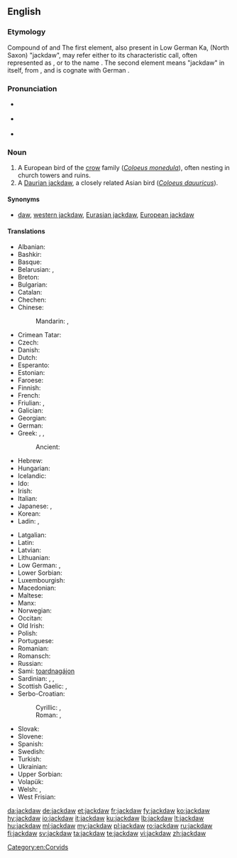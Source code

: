 ==English==
{{wikipedia}}

===Etymology===
Compound of {{m|en|jack}} and {{m|en|daw}} The first element, also present in Low German Ka{{m|nds|Kajak|jak}}, (North Saxon) {{m|nds|Jöker}} "jackdaw", may refer either to its characteristic call, often represented as {{m|en|tchak-tchak}}, or to the name {{m|en|Jack}}. The second element means "jackdaw" in itself, from {{etyl|ang|en}} {{m|ang|dawe|dāƿe}}, and is cognate with German {{m|de|Dohle}}.

===Pronunciation===
* {{a|UK}} {{IPA|/ˈdʒækˌdɔː/|lang=en}}
* {{a|GenAM}} {{IPA|/ˈdʒækˌdɔ/|lang=en}}
* {{hyphenation|jack|daw|lang=en}}

===Noun===
{{en-noun}}

# A European bird of the [[crow]] family (''[[Coloeus monedula]]''), often nesting in church towers and ruins. <!-- modified Webster 1913 definition -->
# A [[Daurian jackdaw]], a closely related Asian bird (''[[Coloeus dauuricus]]'').

====Synonyms====
* {{sense|Coloeus monedula}} [[daw]], [[western jackdaw]], [[Eurasian jackdaw]], [[European jackdaw]]

====Translations====
{{trans-top|''Coloeus monedula''}}
* Albanian: {{t|sq|galë|f}}
* Bashkir: {{t|ba|сәүкә|sc=Cyrl}}
* Basque: {{t|eu|bele txiki}}
* Belarusian: {{t|be|ка́ўка|f|sc=Cyrl}}, {{t|be|га́лка|f|sc=Cyrl}}
* Breton: {{t|br|kavan-tour}}
* Bulgarian: {{t+|bg|ча́вка|f}}
* Catalan: {{t+|ca|gralla}}
* Chechen: {{t|ce|човка}}
* Chinese:
*: Mandarin: {{t|cmn|寒鴉|sc=Hani}}, {{t+|cmn|寒鸦|tr=hányā|sc=Hani}}
* Crimean Tatar: {{t|crh|çavke}}
* Czech: {{t+|cs|kavka|f}}
* Danish: {{t+|da|allike|c}}
* Dutch: {{t+|nl|kauw|m}}
* Esperanto: {{t|eo|monedo}}
* Estonian: {{t|et|hakk}}
* Faroese: {{t|fo|rókur|m}}
* Finnish: {{t+|fi|naakka}}
* French: {{t+|fr|choucas|m}}
* Friulian: {{t|fur|cornete}}, {{t|fur|çore cenerine}}
* Galician: {{t|gl|gralla cereixeira}}
* Georgian: {{t|ka|ჭკა}}
* German: {{t+|de|Dohle|f}}
* Greek: {{t+|el|κάργια}}, {{t+|el|καρακάξα|f}}, {{t+|el|καλιακούδα|f}}
*: Ancient: {{t|grc|κολοιός|m}}
* Hebrew: {{t|he|קאק|m|tr=ka'ák|sc=Hebr}}
* Hungarian: {{t+|hu|csóka}}
* Icelandic: {{t+|is|dvergkráka|f}}
* Ido: {{t+|io|chuvo}}
* Irish: {{t|ga|cág|m}}
* Italian: {{t+|it|taccola}}
* Japanese: {{t|ja|ニシコクマルガラス|tr=nishikokumarugarasu|sc=Jpan}}, {{t|ja|コクマルガラス|tr=kokumarugarasu|sc=Jpan}}
* Korean: {{t+|ko|갈까마귀|sc=Kore}}
* Ladin: {{t|lld|agacion}}, {{t|lld|cornacia}}
{{trans-mid}}
* Latgalian: {{t|ltg|čāguons|m}}
* Latin: {{t|la|monedula|f}}
* Latvian: {{t+|lv|kovārnis}}
* Lithuanian: {{t+|lt|kuosa}}
* Low German: {{t|nds|Dohl|f}}, {{t|nds|Krickelkreih|f}}
* Lower Sorbian: {{t|dsb|kawka|f}}
* Luxembourgish: {{t|lb|Steekueb|m}}
* Macedonian: {{t|mk|чавка|f|sc=Cyrl}}
* Maltese: {{t|mt|ċawla|f}}
* Manx: {{t|gv|caaig doo-chassagh|m}}
* Norwegian: {{t+|no|kaie}}
* Occitan: {{t|oc|gralhon}}
* Old Irish: {{t|sga|caóc|f}}
* Polish: {{t+|pl|kawka|f}}
* Portuguese: {{t|pt|gralha de nuca cinzenta}}
* Romanian: {{t+|ro|stăncuță|f}}
* Romansch: {{t|rm|tulaun (curnagl grisch)}}
* Russian: {{t+|ru|га́лка|f}}
* Sami: [[toardnagájon]]
* Sardinian: {{t|sc|tàccula}}, {{t|sc|carroga}}, {{t|sc|carroghedda}}
* Scottish Gaelic: {{t|gd|cadhag|f}}, {{t|gd|cathag|f}}
* Serbo-Croatian:
*: Cyrillic: {{t|sh|чавка|f}}, {{t|sh|чавче|f}} {{qualifier|diminutive form}}
*: Roman: {{t+|sh|čavka|f}}, {{t|sh|čavče|f}} {{qualifier|diminutive form}}
* Slovak: {{t|sk|kavka|f}}
* Slovene: {{t+|sl|kavka|f}}
* Spanish: {{t+|es|grajilla|f}}
* Swedish: {{t+|sv|kaja}}
* Turkish: {{t+|tr|küçük karga}}
* Ukrainian: {{t+|uk|га́лка|f}}
* Upper Sorbian: {{t|hsb|kawka|f}}
* Volapük: {{qualifier|♂♀ offspring}} {{t|vo|glügakrovül}}
* Welsh: {{t|cy|jac-y-do}}, {{t|cy|jac-do}}
* West Frisian: {{t|fy|ka}}
{{trans-bottom}}

{{trans-see|''Coloeus dauuricus''|Daurian jackdaw}}

[[Category:en:Corvids]]

[[da:jackdaw]]
[[de:jackdaw]]
[[et:jackdaw]]
[[fr:jackdaw]]
[[fy:jackdaw]]
[[ko:jackdaw]]
[[hy:jackdaw]]
[[io:jackdaw]]
[[it:jackdaw]]
[[ku:jackdaw]]
[[lb:jackdaw]]
[[lt:jackdaw]]
[[hu:jackdaw]]
[[ml:jackdaw]]
[[my:jackdaw]]
[[pl:jackdaw]]
[[ro:jackdaw]]
[[ru:jackdaw]]
[[fi:jackdaw]]
[[sv:jackdaw]]
[[ta:jackdaw]]
[[te:jackdaw]]
[[vi:jackdaw]]
[[zh:jackdaw]]